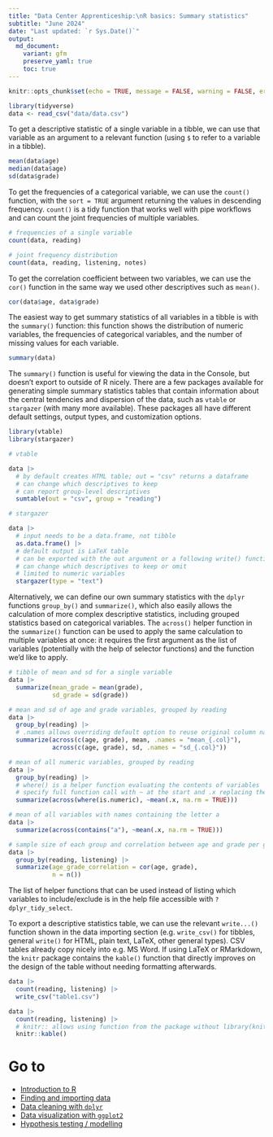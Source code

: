 ```yaml
---
title: "Data Center Apprenticeship:\nR basics: Summary statistics"
subtitle: "June 2024" 
date: "Last updated: `r Sys.Date()`"
output:
  md_document:
    variant: gfm
    preserve_yaml: true
    toc: true
---
```


```r
knitr::opts_chunk$set(echo = TRUE, message = FALSE, warning = FALSE, error = FALSE)
```
```r
library(tidyverse)
data <- read_csv("data/data.csv")
```


To get a descriptive statistic of a single variable in a tibble, we can use that variable as an argument to a relevant function (using `$` to refer to a variable in a tibble).

```r
mean(data$age)
median(data$age)
sd(data$grade)
```

To get the frequencies of a categorical variable, we can use the `count()` function, with the `sort = TRUE` argument returning the values in descending frequency.
`count()` is a tidy function that works well with pipe workflows and can count the joint frequencies of multiple variables.

```r
# frequencies of a single variable
count(data, reading)

# joint frequency distribution
count(data, reading, listening, notes)
```

To get the correlation coefficient between two variables, we can use the `cor()` function in the same way we used other descriptives such as `mean()`.

```r
cor(data$age, data$grade)
```

The easiest way to get summary statistics of all variables in a tibble is with the `summary()` function: this function shows the distribution of numeric variables, the frequencies of categorical variables, and the number of missing values for each variable.

```r
summary(data)
```

The `summary()` function is useful for viewing the data in the Console, but doesn't export to outside of R nicely.
There are a few packages available for generating simple summary statistics tables that contain information about the central tendencies and dispersion of the data, such as `vtable` or `stargazer` (with many more available).
These packages all have different default settings, output types, and customization options.

```r
library(vtable)
library(stargazer)

# vtable

data |> 
  # by default creates HTML table; out = "csv" returns a dataframe
  # can change which descriptives to keep
  # can report group-level descriptives
  sumtable(out = "csv", group = "reading")

# stargazer

data |> 
  # input needs to be a data.frame, not tibble
  as.data.frame() |> 
  # default output is LaTeX table
  # can be exported with the out argument or a following write() function
  # can change which descriptives to keep or omit
  # limited to numeric variables
  stargazer(type = "text")
```

Alternatively, we can define our own summary statistics with the `dplyr` functions `group_by()` and `summarize()`, which also easily allows the calculation of more complex descriptive statistics, including grouped statistics based on categorical variables.
The `across()` helper function in the `summarize()` function can be used to apply the same calculation to multiple variables at once: it requires the first argument as the list of variables (potentially with the help of selector functions) and the function we'd like to apply.

```r
# tibble of mean and sd for a single variable
data |> 
  summarize(mean_grade = mean(grade),
            sd_grade = sd(grade))

# mean and sd of age and grade variables, grouped by reading
data |> 
  group_by(reading) |> 
  # .names allows overriding default option to reuse original column names
  summarize(across(c(age, grade), mean, .names = "mean_{.col}"),
            across(c(age, grade), sd, .names = "sd_{.col}"))

# mean of all numeric variables, grouped by reading
data |> 
  group_by(reading) |> 
  # where() is a helper function evaluating the contents of variables
  # specify full function call with ~ at the start and .x replacing the variable name
  summarize(across(where(is.numeric), ~mean(.x, na.rm = TRUE)))

# mean of all variables with names containing the letter a
data |> 
  summarize(across(contains("a"), ~mean(.x, na.rm = TRUE)))

# sample size of each group and correlation between age and grade per group
data |> 
  group_by(reading, listening) |> 
  summarize(age_grade_correlation = cor(age, grade),
            n = n())
```

The list of helper functions that can be used instead of listing which variables to include/exclude is in the help file accessible with `?dplyr_tidy_select`.

To export a descriptive statistics table, we can use the relevant `write...()` function shown in the data importing section (e.g. `write_csv()` for tibbles, general `write()` for HTML, plain text, LaTeX, other general types).
CSV tables already copy nicely into e.g. MS Word.
If using LaTeX or RMarkdown, the `knitr` package contains the `kable()` function that directly improves on the design of the table without needing formatting afterwards.

```r
data |> 
  count(reading, listening) |> 
  write_csv("table1.csv")
```
```r
data |> 
  count(reading, listening) |> 
  # knitr:: allows using function from the package without library(knitr)
  knitr::kable()
```

# Go to

* [Introduction to R](intro)
* [Finding and importing data](import)
* [Data cleaning with `dplyr`](clean)
* [Data visualization with `ggplot2`](ggplot)
* [Hypothesis testing / modelling](tests)